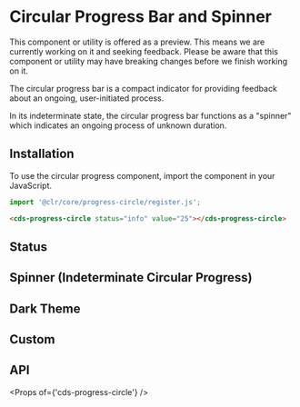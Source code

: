 
<Meta title="Components (Preview)/Circular Progress" />

# Circular Progress Bar and Spinner

<cds-alert-group status="warning" cds-layout="m-b:lg">
  <cds-alert>
    This component or utility is offered as a preview. This means we are currently working on it and seeking feedback.
    Please be aware that this component or utility may have breaking changes before we finish working on it.
  </cds-alert>
</cds-alert-group>

The circular progress bar is a compact indicator for providing feedback about an ongoing, user-initiated process.

In its indeterminate state, the circular progress bar functions as a "spinner" which indicates an ongoing process of unknown duration.

## Installation

To use the circular progress component, import the component in your JavaScript.

```typescript
import '@clr/core/progress-circle/register.js';
```

```html
<cds-progress-circle status="info" value="25"></cds-progress-circle>
```

## Status

<Preview>
  <Story id="stories-circular-progress--status" />
</Preview>

## Spinner (Indeterminate Circular Progress)

<Preview>
  <Story id="stories-circular-progress--spinner" />
</Preview>

## Dark Theme

<Preview>
  <Story id="stories-circular-progress--dark-theme" />
</Preview>

## Custom

<Preview>
  <Story id="stories-circular-progress--custom" />
</Preview>

## API

<Props of={'cds-progress-circle'} />
